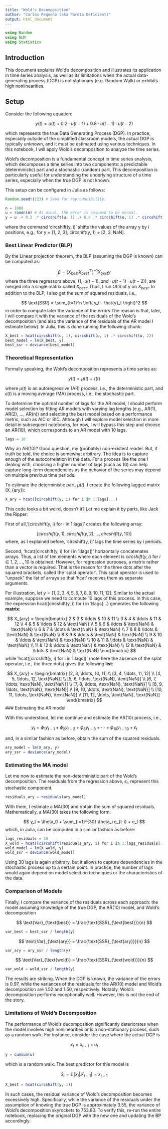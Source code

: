 ```yaml
---
title: "Wold's Decomposition"
author: "Carlos Pequeño (aka Pareto Deficient)"
output: html_document
---
```



```julia
using Random
using GLM
using Statistics
```

## Introduction

This document explains Wold's decomposition and illustrates its application in time series analysis, as well as its limitations when the actual data-generating process (DGP) is not stationary (e.g. Random Walk) or exhibits high nonlinearities.

## Setup

Consider the following equation:

$$
y(t) =  u(t) + 0.2 \cdot u(t-1) + 0.8 \cdot u(t-1) \cdot u(t-2)
$$

which represents the true Data Generating Process (DGP). In practice, especially outside of the simplified classroom models, the actual DGP is typically unknown, and it must be estimated using various techniques. In this notebook, I will apply Wold’s decomposition to analyze the time series.

Wold’s decomposition is a fundamental concept in time series analysis, which decomposes a time series into two components: a predictable (deterministic) part and a stochastic (random) part. This decomposition is particularly useful for understanding the underlying structure of a time series, especially when the true DGP is not known.

This setup can be configured in Julia as follows:

```julia
Random.seed!(123) # Seed for reproducibility.

n = 1000
u = randn(n) # As usual, the error is assumed to be normal.
y = u .+ 0.2 .* circshift(u, 1) .+ 0.8 .* circshift(u, 1) .* circshift(u, 2)
```

where the command 'circshift(y, i)' shifts the values of the array y by i positions, e.g., for y = [1, 2, 3], circshift(y, 1) = [2, 3, NaN].

### Best Linear Predictor (BLP)

By the Linear projection theorem, the BLP (assuming the DGP is known) can be computed as:

$$
\beta = (X_{best} X_{best}^\top)^{-1} X_{best} y
$$
where the three regressors above,  $(1, \cdot u(t-1), and \cdot u(t-1) \cdot u(t-2))$, are merged into a single matrix called $X_{best}$. Thus, I run OLS of y on $X_{best}$. In addition to the BLP, I also get the sum of squared residuals, i.e.,

$$
\text{SSR} = \sum_{t=1}^n \left( y_t - \hat{y}_t \right)^2
$$
in order to compute later the variance of the errors The reason is that, later, I will compare it with the variance of the residuals of the Wold's decomposition (and also the variance of the residuals of the AR model I estimate below). In Julia, this is done running the following chunk:

```julia
X_best = hcat(circshift(u, 1), circshift(u, 1) .* circshift(u, 2))
best_model = lm(X_best, y)
best_ssr = deviance(best_model)
```

### Theoretical Representation

Formally speaking, the Wold’s decomposition represents a time series as:

$$
y(t) = \mu(t) + \epsilon(t)
$$

where $\mu(t)$ is an autoregressive (AR) process, i.e., the deterministic part, and $\epsilon(t)$ is a moving average (MA) process, i.e., the stochastic part.

To determine the optimal number of lags for the AR model, I should perform model selection by fitting AR models with varying lag lengths (e.g., AR(1), AR(2), ..., AR(n)) and selecting the best model based on a performance metric, such as AIC or BIC. Although I will explore model selection in more detail in subsequent notebooks, for now, I will bypass this step and choose an AR(10), which corresponds to an AR model with 10 lags.

```julia
lags = 10
```

Why an AR(10)? Good question, my (probably) non-existent reader. But, if truth be told, the choice is somewhat arbitrary. The idea is to capture enough of the autocorrelation in the data. For a process like the one I dealing with, choosing a higher number of lags (such as 10) can help capture long-term dependencies as the behavior of the series may depend on multiple previous time periods.

To estimate the deterministic part, $\mu(t)$, I create the following lagged matrix \(X_{ary}\):

```julia
X_ary = hcat([circshift(y, i) for i in 1:lags]...)
```

This code looks a bit weird, doesn't it? Let me explain it by parts, like Jack the Ripper:

First of all,'[circshift(y, i) for i in 1:lags]' creates the following array:

$$
[circshift(y, 1), circshift(y, 2), \ldots, circshift(y, 10)]
$$
where, as I explained before, 'circshift(y, i)' lags the time series by i periods.

Second, 'hcat([circshift(y, i) for i in 1:lags])' horizontally concatenates arrays. Thus, a list of ten elements where each element is $circshift(y, i)$ for $i \in {1, 2, ..., 10}$ is obtained. However, for regression purposes, a matrix rather than a vector is required. That is the reason for the three dots after the squared brackets, called the 'splat operator'. This splat operator is used to "unpack" the list of arrays so that 'hcat' receives them as separate arguments.

For illustration, let $y = [1, 2, 3, 4, 5, 6, 7, 8, 9, 10, 11, 12]$. Similar to the actual example, suppose we need to compute 10 lags of this process. In this case, the expression hcat([circshift(y, i) for i in 1:lags]...) generates the following **matrix**:

$$
X_{ary} = 
\begin{bmatrix}
2  & 3  & \ldots & 10 & 11 \\
3  & 4  & \ldots & 11 & 12 \\
4  & 5  & \ldots & 12 & \text{NaN} \\
5  & 6  & \ldots & \text{NaN} & \text{NaN} \\
6  & 7  & \ldots & \text{NaN} & \text{NaN} \\
7  & 8  & \ldots & \text{NaN} & \text{NaN} \\
8  & 9  & \ldots & \text{NaN} & \text{NaN} \\
9  & 10 & \ldots & \text{NaN} & \text{NaN} \\
10 & 11 & \ldots & \text{NaN} & \text{NaN} \\
11 & 12 & \ldots & \text{NaN} & \text{NaN} \\
12 & \text{NaN} & \ldots & \text{NaN} & \text{NaN} 
\end{bmatrix}
$$
while 'hcat([circshift(y, i) for i in 1:lags])' (note here the absence of the splat operator, i.e., the three dots) gives the following **list**:

$$
X_{ary} = 
\begin{bmatrix}
[2, 3, \ldots, 10, 11] \\
[3, 4, \ldots, 11, 12] \\
[4, 5, \ldots, 12, \text{NaN}] \\
[5, 6, \ldots, \text{NaN}, \text{NaN}] \\
[6, 7, \ldots, \text{NaN}, \text{NaN}] \\
[7, 8, \ldots, \text{NaN}, \text{NaN}] \\
[8, 9, \ldots, \text{NaN}, \text{NaN}] \\
[9, 10, \ldots, \text{NaN}, \text{NaN}] \\
[10, 11, \ldots, \text{NaN}, \text{NaN}] \\
[11, 12, \ldots, \text{NaN}, \text{NaN}]
\end{bmatrix}
$$
### Estimating the AR model

With this understood, let me continue and estimate the AR(10) process, i.e.,

$$
y_t = \phi_1 y_{t-1} + \phi_2 y_{t-2} + \phi_3 y_{t-3} + \cdots + \phi_{10} y_{t-10} + \epsilon_t
$$

and, in a similar fashion as before, obtain the sum of the squared residuals.

```julia
ary_model = lm(X_ary, y)
ary_ssr = deviance(ary_model)
```


### Estimating the MA model

Let me now to estimate the non-deterministic part of the Wold's decomposition. The residuals from the regression above, $\epsilon_t$, represent this stochastic component.

```julia
residuals_ary = residuals(ary_model)
```

With them, I estimate a MA(30) and obtain the sum of squared residuals. Mathematically, a MA(30) takes the following form:

$$
y_t = \theta_0 + \sum_{i=1}^{30} \theta_i e_{t-i} + e_t
$$
which, in Julia, can be computed in a similar fashion as before:

```julia
lags_residuals = 30
X_wold = hcat([circshift(residuals_ary, i) for i in 1:lags_residuals]...)
wold_model = lm(X_wold, y)
wold_ssr = deviance(wold_model)
```

Using 30 lags is again arbitrary, but it allows to capture dependencies in the stochastic process up to a certain point. In practice, the number of lags would again depend on model selection techniques or the characteristics of the data.


### Comparison of Models

Finally, I compare the variance of the residuals across each approach: the model assuming knowledge of the true DGP, the AR(10) model, and Wold's decomposition

$$
\text{Var}_{\text{best}} = \frac{\text{SSR}_{\text{best}}}{n}
$$
```julia
var_best = best_ssr / length(y)
```


$$
\text{Var}_{\text{ary}} = \frac{\text{SSR}_{\text{ary}}}{n}
$$

```julia
var_ary = ary_ssr / length(y)
```


$$
\text{Var}_{\text{wold}} = \frac{\text{SSR}_{\text{wold}}}{n}
$$

```julia
var_wold = wold_ssr / length(y)
```


The results are striking. When the DGP is known, the variance of the errors is 0.97, while the variances of the residuals for the AR(10) model and Wold's decomposition are 1.52 and 1.50, respectively. Notably, Wold's decomposition performs exceptionally well. However, this is not the end of the story.


### Limitations of Wold's Decomposition

The performance of Wold's decomposition significantly deteriorates when the model involves high nonlinearities or is a non-stationary process, such as a random walk. For instance, consider the case where the actual DGP is

$$
x_t = x_{t-1} + u_t
$$

```julia
y = cumsum(u)
```

which is a random walk. The best predictor for this model is

$$
\hat{x}_t = \mathbb{E}[x_t | \mathcal{F}_{t-1}] = x_{t-1}
$$

```julia
X_best = hcat(circshift(y, 1))
```

In such cases, the residual variance of Wold's decomposition becomes excessively high. Specifically, while the variance of the residuals under the assumption of knowing the true DGP is approximately 3.55, the variance of Wold's decomposition skyrockets to 753.80. To verify this, re-run the entire notebook, replacing the original DGP with the new one and updating the BP accordingly.

